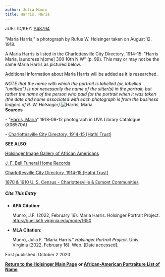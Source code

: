 ```yaml
---
author: Julia Munro
title: Harris, Maria
---
```

JUEL ID/KEY: [P48794](http://juel.iath.virginia.edu/public_person?person=48794 "P48794")****[  
](http://juel.iath.virginia.edu/public_person?person=48263 "P48263")****  
"Maria Harris," a photograph by Rufus W. Holsinger taken on August 12, 1918.  
  

A Maria Harris is listed in the Charlottesville City Directory, 1914-15: "Harris Maria, laundress h\[ome\] 300 10th N W" (p. 99). This may or may not be the same Maria Harris as pictured below.

Additional information about Maria Harris will be added as it is researched. 

_NOTE that the name with which the portrait is labelled (or, labelled "untitled") is not necessarily the name of the sitter(s) in the portrait, but rather the name of the person who paid for the portrait when it was taken (the date and name associated with each photograph is from the business ledgers of R. W. Holsinger)._![Harris, Maria](https://iiif.lib.virginia.edu/iiif/uva-lib:1049556/full/1000,1337/0/default.jpg "Harris, Maria")   
**Sources**

\- "[Harris, Maria](https://search.lib.virginia.edu/catalog/uva-lib:1049556#?c=0&m=0&s=0&cv=0&xywh=-1305%2C0%2C5419%2C4017 "Harris, Maria")" 1918-08-12 photograph in UVA Library Catalogue (X06570A) 

  
\- [Charlottesville City Directory, 1914-15 \[Hathi Trust\]](https://catalog.hathitrust.org/Record/101954103)  
  

**SEE ALSO**:

[Holsinger Image Gallery of African Americans](http://rwholsingerphotos.org/images.php "Holsinger Image Gallery of African Americans")

[J. F. Bell Funeral Home Records](http://www2.vcdh.virginia.edu/afam/raceandplace/perl_scripts/funeral_search.html "J. F. Bell Funeral Home Database")

[Charlottesville City Directory, 1914-15 \[Hathi Trust\]](https://catalog.hathitrust.org/Record/101954103 "Charlottesville City Directory, 1914-15") 

[1870 & 1910 U. S. Census - Charlottesville & Esmont Communities](http://www2.vcdh.virginia.edu/afam/raceandplace/census/search_both.html "1870 & 1910 U. S. Census: Charlottesville and Esmont Communities")

##### **Cite This Entry**

*   **APA Citation:**
    
    Munro, J.F. (2022, February 16). Maria Harris. Holsinger Portrait Project. https://juel.iath.virginia.edu/node/1650
    
*   **MLA Citation:**
    
    Munro, Julia F. "Maria Harris." _Holsinger Portrait Project_. Univ. Virginia (2022, February 16). Web. \[Date accessed\].
    

  
First published: October 2 2020

[**Return to the Holsinger Main Page**](http://juel.iath.virginia.edu/node/980) **or [African-American Portraiture List of Name](http://juel.iath.virginia.edu/node/996)**